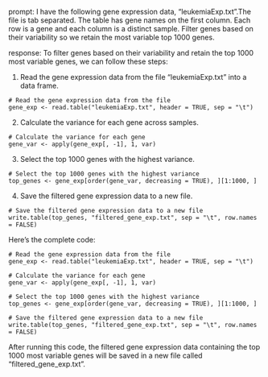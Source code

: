 prompt:
I have the following gene expression data, "leukemiaExp.txt".The file is tab separated. The table has gene names on the first column. Each row is a gene and each column is a distinct sample.  Filter genes based on their variability so we retain the most variable top 1000 genes. 

response:
To filter genes based on their variability and retain the top 1000 most variable genes, we can follow these steps:

1. Read the gene expression data from the file "leukemiaExp.txt" into a data frame.

```
# Read the gene expression data from the file
gene_exp <- read.table("leukemiaExp.txt", header = TRUE, sep = "\t")
```

2. Calculate the variance for each gene across samples.

```
# Calculate the variance for each gene
gene_var <- apply(gene_exp[, -1], 1, var)
```

3. Select the top 1000 genes with the highest variance.

```
# Select the top 1000 genes with the highest variance
top_genes <- gene_exp[order(gene_var, decreasing = TRUE), ][1:1000, ]
```

4. Save the filtered gene expression data to a new file.

```
# Save the filtered gene expression data to a new file
write.table(top_genes, "filtered_gene_exp.txt", sep = "\t", row.names = FALSE)
```

Here's the complete code:

```
# Read the gene expression data from the file
gene_exp <- read.table("leukemiaExp.txt", header = TRUE, sep = "\t")

# Calculate the variance for each gene
gene_var <- apply(gene_exp[, -1], 1, var)

# Select the top 1000 genes with the highest variance
top_genes <- gene_exp[order(gene_var, decreasing = TRUE), ][1:1000, ]

# Save the filtered gene expression data to a new file
write.table(top_genes, "filtered_gene_exp.txt", sep = "\t", row.names = FALSE)
```

After running this code, the filtered gene expression data containing the top 1000 most variable genes will be saved in a new file called "filtered_gene_exp.txt".
